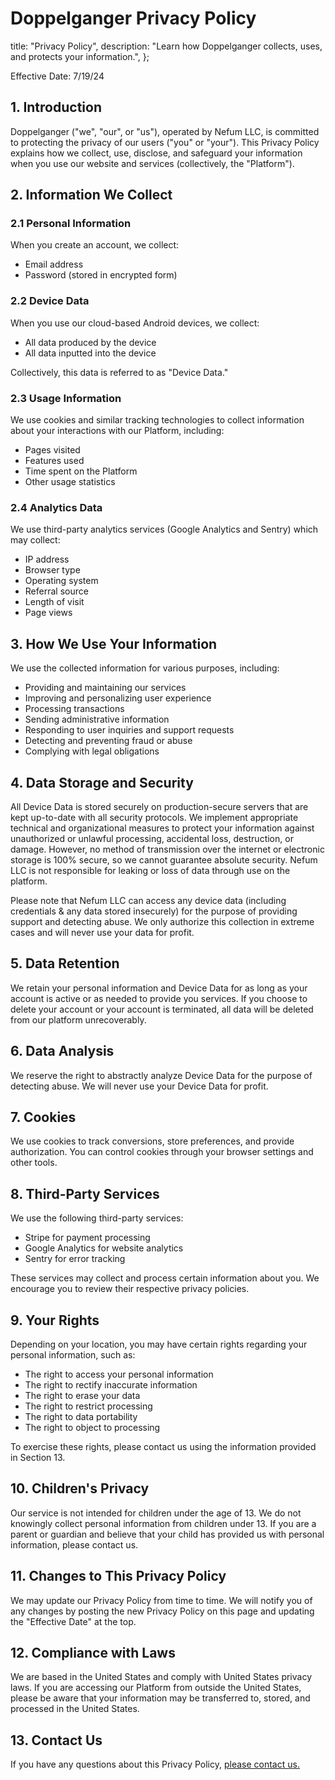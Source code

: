 # Doppelganger Privacy Policy

  title: "Privacy Policy",
  description:
    "Learn how Doppelganger collects, uses, and protects your information.",
};

Effective Date: 7/19/24

## 1. Introduction

Doppelganger ("we", "our", or "us"), operated by Nefum LLC, is committed to protecting the privacy of our users ("you" or "your"). This Privacy Policy explains how we collect, use, disclose, and safeguard your information when you use our website and services (collectively, the "Platform").

## 2. Information We Collect

### 2.1 Personal Information

When you create an account, we collect:

- Email address
- Password (stored in encrypted form)

### 2.2 Device Data

When you use our cloud-based Android devices, we collect:

- All data produced by the device
- All data inputted into the device

Collectively, this data is referred to as "Device Data."

### 2.3 Usage Information

We use cookies and similar tracking technologies to collect information about your interactions with our Platform, including:

- Pages visited
- Features used
- Time spent on the Platform
- Other usage statistics

### 2.4 Analytics Data

We use third-party analytics services (Google Analytics and Sentry) which may collect:

- IP address
- Browser type
- Operating system
- Referral source
- Length of visit
- Page views

## 3. How We Use Your Information

We use the collected information for various purposes, including:

- Providing and maintaining our services
- Improving and personalizing user experience
- Processing transactions
- Sending administrative information
- Responding to user inquiries and support requests
- Detecting and preventing fraud or abuse
- Complying with legal obligations

## 4. Data Storage and Security

All Device Data is stored securely on production-secure servers that are kept up-to-date with all security protocols. We implement appropriate technical and organizational measures to protect your information against unauthorized or unlawful processing, accidental loss, destruction, or damage. However, no method of transmission over the internet or electronic storage is 100% secure, so we cannot guarantee absolute security. Nefum LLC is not responsible for leaking or loss of data through use on the platform.

Please note that Nefum LLC can access any device data (including credentials & any data stored insecurely) for the purpose of providing support and detecting abuse. We only authorize this collection in extreme cases and will never use your data for profit.

## 5. Data Retention

We retain your personal information and Device Data for as long as your account is active or as needed to provide you services. If you choose to delete your account or your account is terminated, all data will be deleted from our platform unrecoverably.

## 6. Data Analysis

We reserve the right to abstractly analyze Device Data for the purpose of detecting abuse. We will never use your Device Data for profit.

## 7. Cookies

We use cookies to track conversions, store preferences, and provide authorization. You can control cookies through your browser settings and other tools.

## 8. Third-Party Services

We use the following third-party services:

- Stripe for payment processing
- Google Analytics for website analytics
- Sentry for error tracking

These services may collect and process certain information about you. We encourage you to review their respective privacy policies.

## 9. Your Rights

Depending on your location, you may have certain rights regarding your personal information, such as:

- The right to access your personal information
- The right to rectify inaccurate information
- The right to erase your data
- The right to restrict processing
- The right to data portability
- The right to object to processing

To exercise these rights, please contact us using the information provided in Section 13.

## 10. Children's Privacy

Our service is not intended for children under the age of 13. We do not knowingly collect personal information from children under 13. If you are a parent or guardian and believe that your child has provided us with personal information, please contact us.

## 11. Changes to This Privacy Policy

We may update our Privacy Policy from time to time. We will notify you of any changes by posting the new Privacy Policy on this page and updating the "Effective Date" at the top.

## 12. Compliance with Laws

We are based in the United States and comply with United States privacy laws. If you are accessing our Platform from outside the United States, please be aware that your information may be transferred to, stored, and processed in the United States.

## 13. Contact Us

If you have any questions about this Privacy Policy, [please contact us.](/contact)
